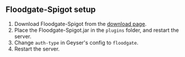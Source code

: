 ## Floodgate-Spigot setup

1. Download Floodgate-Spigot from the [download page](https://download.geysermc.org/v2/projects/floodgate/versions/latest/builds/latest/downloads/spigot).
2. Place the Floodgate-Spigot.jar in the `plugins` folder, and restart the server.
3. Change `auth-type` in Geyser's config to `floodgate`.
4. Restart the server.